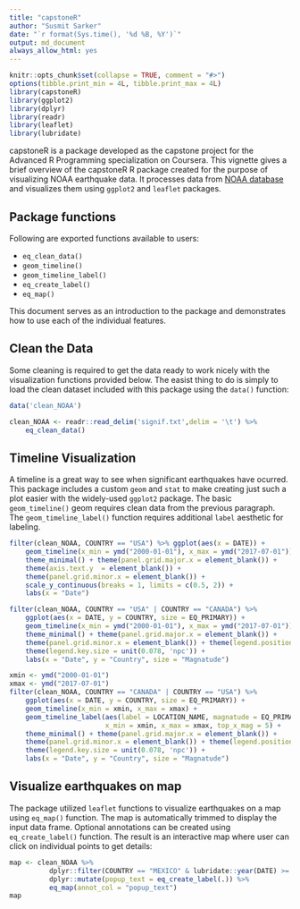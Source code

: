 ```yaml
---
title: "capstoneR"
author: "Susmit Sarker"
date: "`r format(Sys.time(), '%d %B, %Y')`"
output: md_document
always_allow_html: yes
---
```


```r
knitr::opts_chunk$set(collapse = TRUE, comment = "#>")
options(tibble.print_min = 4L, tibble.print_max = 4L)
library(capstoneR)
library(ggplot2)
library(dplyr)
library(readr)
library(leaflet)
library(lubridate)
```  

capstoneR is a package developed as the capstone project for the Advanced  R Programming specialization on Coursera. This vignette gives a brief overview of the capstoneR R package created for the purpose of visualizing NOAA earthquake data. It processes data from [NOAA database](https://www.ngdc.noaa.gov/nndc/struts/form?t=101650&s=1&d=1) and visualizes them using `ggplot2` and `leaflet` packages. 

## Package functions
Following are exported functions available to users:

- `eq_clean_data()`
- `geom_timeline()`
- `geom_timeline_label()`
- `eq_create_label()`
- `eq_map()`
  
This document serves as an introduction to the package and demonstrates how to use each of the individual features.

## Clean the Data  

Some cleaning is required to get the data ready to work nicely with the visualization functions provided below.  The easist thing to do is simply to load the clean dataset 
included with this package using the `data()` function:  

```r
data('clean_NOAA')
```  

```r
clean_NOAA <- readr::read_delim('signif.txt',delim = '\t') %>%
    eq_clean_data()
```  
## Timeline Visualization  

A timeline is a great way to see when significant earthquakes have ocurred.  This package includes a custom `geom` and `stat` to make creating just such a plot easier with the widely-used `ggplot2` package. The basic `geom_timeline()` geom requires clean data from the previous paragraph. The `geom_timeline_label()` function requires additional `label` aesthetic for labeling. 

```r
filter(clean_NOAA, COUNTRY == "USA") %>% ggplot(aes(x = DATE)) + 
    geom_timeline(x_min = ymd("2000-01-01"), x_max = ymd("2017-07-01")) +
    theme_minimal() + theme(panel.grid.major.x = element_blank()) +
    theme(axis.text.y  = element_blank()) +
    theme(panel.grid.minor.x = element_blank()) +
    scale_y_continuous(breaks = 1, limits = c(0.5, 2)) +
    labs(x = "Date")

```

```r
filter(clean_NOAA, COUNTRY == "USA" | COUNTRY == "CANADA") %>% 
    ggplot(aes(x = DATE, y = COUNTRY, size = EQ_PRIMARY)) + 
    geom_timeline(x_min = ymd("2000-01-01"), x_max = ymd("2017-07-01")) +
    theme_minimal() + theme(panel.grid.major.x = element_blank()) +
    theme(panel.grid.minor.x = element_blank()) + theme(legend.position = "bottom") +
    theme(legend.key.size = unit(0.078, 'npc')) +
    labs(x = "Date", y = "Country", size = "Magnatude")
```

```r
xmin <- ymd("2000-01-01")
xmax <- ymd("2017-07-01")
filter(clean_NOAA, COUNTRY == "CANADA" | COUNTRY == "USA") %>% 
    ggplot(aes(x = DATE, y = COUNTRY, size = EQ_PRIMARY)) + 
    geom_timeline(x_min = xmin, x_max = xmax) +
    geom_timeline_label(aes(label = LOCATION_NAME, magnatude = EQ_PRIMARY),
                        x_min = xmin, x_max = xmax, top_x_mag = 5) +
    theme_minimal() + theme(panel.grid.major.x = element_blank()) +
    theme(panel.grid.minor.x = element_blank()) + theme(legend.position = "bottom") +
    theme(legend.key.size = unit(0.078, 'npc')) +
    labs(x = "Date", y = "Country", size = "Magnatude")
```  

## Visualize earthquakes on map

The package utilized `leaflet` functions to visualize earthquakes on a map using `eq_map()` function. The map is automatically trimmed to display the input data frame. Optional annotations can be created using `eq_create_label()` function. The result is an interactive map where user can click on individual points to get details:  

```r
map <- clean_NOAA %>%           
		  dplyr::filter(COUNTRY == "MEXICO" & lubridate::year(DATE) >= 2000) %>%
          dplyr::mutate(popup_text = eq_create_label(.)) %>%
          eq_map(annot_col = "popup_text")
map		  
```  
